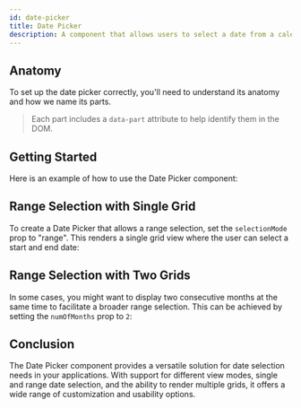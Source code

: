```yaml
---
id: date-picker
title: Date Picker
description: A component that allows users to select a date from a calendar.
---
```



<ComponentPreview />

## Anatomy

To set up the date picker correctly, you'll need to understand its anatomy and how
we name its parts.

> Each part includes a `data-part` attribute to help identify them in the DOM.

<Anatomy id="date-picker" />

## Getting Started

Here is an example of how to use the Date Picker component:

<Story id="Basic" />

## Range Selection with Single Grid

To create a Date Picker that allows a range selection, set the `selectionMode`
prop to "range". This renders a single grid view where the user can select a
start and end date:

<Story id="RangeWithSingleGrid" />

## Range Selection with Two Grids

In some cases, you might want to display two consecutive months at the same time
to facilitate a broader range selection. This can be achieved by setting the
`numOfMonths` prop to `2`:

<Story id="RangeWithTwoGrids" />

## Conclusion

The Date Picker component provides a versatile solution for date selection needs
in your applications. With support for different view modes, single and range
date selection, and the ability to render multiple grids, it offers a wide range
of customization and usability options.

